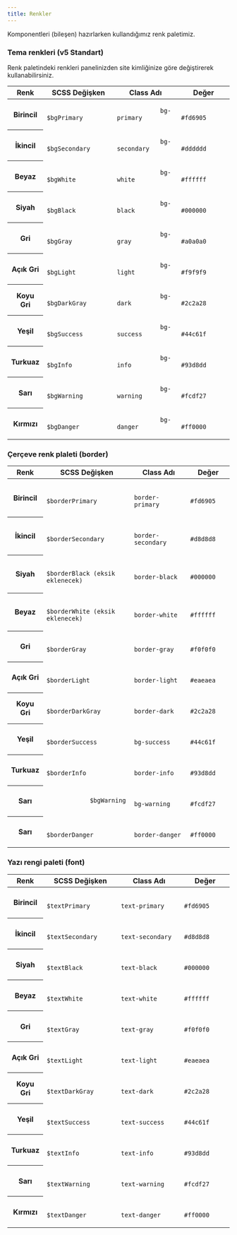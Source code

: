 ```yaml
---
title: Renkler
---
```


Komponentleri (bileşen) hazırlarken kullandığımız renk paletimiz. 

### Tema renkleri (v5 Standart)

Renk paletindeki renkleri panelinizden site kimliğinize göre değiştirerek kullanabilirsiniz.

<table class="mt-1">
  <thead>
    <tr>
      <th scope="col-auto">
        <span class="text-nowrap">Renk</span>
      </th>
      <th scope="col-auto">
        <span class="text-nowrap text-center">SCSS Değişken</span>
      </th>
      <th scope="col-auto">
        <span class="text-nowrap text-center">Class Adı</span>
      </th>
      <th scope="col-auto">
        <span class="text-nowrap text-center">Değer</span>
      </th>
    </tr>
  </thead>
  <tbody class="text-center">
    <tr>
      <th scope="row" class="fw-normal text-left p-0">
          <div class="p-2 bg-primary text-white">Birincil</div>
      </th>
      <td>
        <code>
            $bgPrimary
        </code>
      </td>
      <td>
        <code>
            bg-primary
        </code>
      </td>
      <td>
        <code>
            #fd6905
        </code>
      </td>
    </tr>
    <tr>
      <th scope="row" class="fw-normal text-left p-0">
          <div class="p-2 bg-secondary text-black">İkincil</div>
      </th>
      <td>
        <code>
            $bgSecondary
        </code>
      </td>
      <td>
        <code>
            bg-secondary
        </code>
      </td>
      <td>
        <code>
            #dddddd
        </code>
      </td>
    </tr>
    <tr>
      <th scope="row" class="fw-normal text-left p-0">
          <div class="p-2 bg-white text-black">Beyaz</div>
      </th>
      <td>
        <code>
            $bgWhite
        </code>
      </td>
      <td>
        <code>
            bg-white
        </code>
      </td>
      <td>
        <code>
            #ffffff
        </code>
      </td>
    </tr>
    <tr>
      <th scope="row" class="fw-normal text-left p-0">
          <div class="p-2 bg-black text-white">Siyah</div>
      </th>
      <td>
        <code>
            $bgBlack
        </code>
      </td>
      <td>
        <code>
            bg-black
        </code>
      </td>
      <td>
        <code>
            #000000
        </code>
      </td>
    </tr>
    <tr>
      <th scope="row" class="fw-normal text-left p-0">
          <div class="p-2 bg-gray text-black">Gri</div>
      </th>
      <td>
        <code>
            $bgGray
        </code>
      </td>
      <td>
        <code>
            bg-gray
        </code>
      </td>
      <td>
        <code>
            #a0a0a0
        </code>
      </td>
    </tr>
    <tr>
      <th scope="row" class="fw-normal text-left p-0">
          <div class="p-2 bg-light text-black">Açık Gri</div>
      </th>
      <td>
        <code>
            $bgLight
        </code>
      </td>
      <td>
        <code>
            bg-light
        </code>
      </td>
      <td>
        <code>
            #f9f9f9
        </code>
      </td>
    </tr>
    <tr>
      <th scope="row" class="fw-normal text-left p-0">
          <div class="p-2 bg-dark text-white">Koyu Gri</div>
      </th>
      <td>
        <code>
            $bgDarkGray
        </code>
      </td>
      <td>
        <code>
            bg-dark
        </code>
      </td>
      <td>
        <code>
            #2c2a28
        </code>
      </td>
    </tr>
    <tr>
      <th scope="row" class="fw-normal text-left p-0">
          <div class="p-2 bg-success text-white">Yeşil</div>
      </th>
      <td>
        <code>
            $bgSuccess
        </code>
      </td>
      <td>
        <code>
            bg-success
        </code>
      </td>
      <td>
        <code>
            #44c61f
        </code>
      </td>
    </tr>
    <tr>
      <th scope="row" class="fw-normal text-left p-0">
          <div class="p-2 bg-info text-black">Turkuaz</div>
      </th>
      <td>
        <code>
            $bgInfo
        </code>
      </td>
      <td>
        <code>
            bg-info
        </code>
      </td>
      <td>
        <code>
            #93d8dd
        </code>
      </td>
    </tr>
    <tr>
      <th scope="row" class="fw-normal text-left p-0">
          <div class="p-2 bg-warning text-black">Sarı</div>
      </th>
      <td>
        <code>
            $bgWarning
        </code>
      </td>
      <td>
        <code>
            bg-warning
        </code>
      </td>
      <td>
        <code>
            #fcdf27
        </code>
      </td>
    </tr>
    <tr>
      <th scope="row" class="fw-normal text-left p-0">
          <div class="p-2 bg-danger text-white">Kırmızı</div>
      </th>
      <td>
        <code>
            $bgDanger
        </code>
      </td>
      <td>
        <code>
            bg-danger
        </code>
      </td>
      <td>
        <code>
            #ff0000
        </code>
      </td>
    </tr>
  </tbody>
</table>

### Çerçeve renk plaleti (border)

<table class="mt-1">
  <thead>
    <tr>
      <th scope="col-auto">
        <span class="text-nowrap">Renk</span>
      </th>
      <th scope="col-auto">
        <span class="text-nowrap text-center">SCSS Değişken</span>
      </th>
      <th scope="col-auto">
        <span class="text-nowrap text-center">Class Adı</span>
      </th>
      <th scope="col-auto">
        <span class="text-nowrap text-center">Değer</span>
      </th>
    </tr>
  </thead>
  <tbody class="text-center">
    <tr>
      <th scope="row" class="fw-normal text-left p-2">
          <div class="p-1 border border-primary text-black">Birincil</div>
      </th>
      <td>
        <code>
            $borderPrimary
        </code>
      </td>
      <td>
        <code>
            border-primary
        </code>
      </td>
      <td>
        <code>
            #fd6905
        </code>
      </td>
    </tr>
    <tr>
      <th scope="row" class="fw-normal text-left p-2">
          <div class="p-1 bg-white border border-secondary text-black">İkincil</div>
      </th>
      <td>
        <code>
            $borderSecondary
        </code>
      </td>
      <td>
        <code>
            border-secondary
        </code>
      </td>
      <td>
        <code>
            #d8d8d8
        </code>
      </td>
    </tr>
    <tr>
      <th scope="row" class="fw-normal text-left p-2">
          <div class="p-1 border border-black text-black">Siyah</div>
      </th>
      <td>
        <code>
            $borderBlack (eksik eklenecek)
        </code>
      </td>
      <td>
        <code>
            border-black
        </code>
      </td>
      <td>
        <code>
            #000000
        </code>
      </td>
    </tr>
    <tr>
      <th scope="row" class="fw-normal text-left p-2">
          <div class="p-1 border border-white text-black">Beyaz</div>
      </th>
      <td>
        <code>
            $borderWhite (eksik eklenecek)
        </code>
      </td>
      <td>
        <code>
            border-white
        </code>
      </td>
      <td>
        <code>
            #ffffff
        </code>
      </td>
    </tr>
    <tr>
      <th scope="row" class="fw-normal text-left p-2 bg-white">
          <div class="p-1 border border-gray text-black">Gri</div>
      </th>
      <td>
        <code>
            $borderGray
        </code>
      </td>
      <td>
        <code>
            border-gray
        </code>
      </td>
      <td>
        <code>
            #f0f0f0
        </code>
      </td>
    </tr>
    <tr>
      <th scope="row" class="fw-normal text-left p-2">
          <div class="p-1 bg-white border border-light text-black">Açık Gri</div>
      </th>
      <td>
        <code>
            $borderLight
        </code>
      </td>
      <td>
        <code>
            border-light
        </code>
      </td>
      <td>
        <code>
            #eaeaea
        </code>
      </td>
    </tr>
    <tr>
      <th scope="row" class="fw-normal text-left p-2">
          <div class="p-1 bg-white border border-dark text-black">Koyu Gri</div>
      </th>
      <td>
        <code>
            $borderDarkGray
        </code>
      </td>
      <td>
        <code>
            border-dark
        </code>
      </td>
      <td>
        <code>
            #2c2a28
        </code>
      </td>
    </tr>
    <tr>
      <th scope="row" class="fw-normal text-left p-2">
          <div class="p-1 border border-success text-black">Yeşil</div>
      </th>
      <td>
        <code>
            $borderSuccess
        </code>
      </td>
      <td>
        <code>
            bg-success
        </code>
      </td>
      <td>
        <code>
            #44c61f
        </code>
      </td>
    </tr>
    <tr>
      <th scope="row" class="fw-normal text-left p-2">
          <div class="p-1 border border-info text-black">Turkuaz</div>
      </th>
      <td>
        <code>
            $borderInfo
        </code>
      </td>
      <td>
        <code>
            border-info
        </code>
      </td>
      <td>
        <code>
            #93d8dd
        </code>
      </td>
    </tr>
    <tr>
      <th scope="row" class="fw-normal text-left p-2">
          <div class="p-1 border border-warning text-black">Sarı</div>
      </th>
      <td>
        <code>
            $bgWarning
        </code>
      </td>
      <td>
        <code>
            bg-warning
        </code>
      </td>
      <td>
        <code>
            #fcdf27
        </code>
      </td>
    </tr>
    <tr>
      <th scope="row" class="fw-normal text-left p-2">
          <div class="p-1 border border-danger text-black">Sarı</div>
      </th>
      <td>
        <code>
            $borderDanger
        </code>
      </td>
      <td>
        <code>
            border-danger
        </code>
      </td>
      <td>
        <code>
            #ff0000
        </code>
      </td>
    </tr>
  </tbody>
</table>

### Yazı rengi paleti (font)

<table class="mt-1">
  <thead>
    <tr>
      <th scope="col-auto">
        <span class="text-nowrap">Renk</span>
      </th>
      <th scope="col-auto">
        <span class="text-nowrap text-center">SCSS Değişken</span>
      </th>
      <th scope="col-auto">
        <span class="text-nowrap text-center">Class Adı</span>
      </th>
      <th scope="col-auto">
        <span class="text-nowrap text-center">Değer</span>
      </th>
    </tr>
  </thead>
  <tbody class="text-center">
    <tr>
      <th scope="row" class="fw-normal text-left p-2">
          <div class="p-1 text-primary">Birincil</div>
      </th>
      <td>
        <code>
            $textPrimary
        </code>
      </td>
      <td>
        <code>
            text-primary
        </code>
      </td>
      <td>
        <code>
            #fd6905
        </code>
      </td>
    </tr>
    <tr>
      <th scope="row" class="fw-normal text-left p-2">
          <div class="p-1 bg-black text-secondary">İkincil</div>
      </th>
      <td>
        <code>
            $textSecondary
        </code>
      </td>
      <td>
        <code>
            text-secondary
        </code>
      </td>
      <td>
        <code>
            #d8d8d8
        </code>
      </td>
    </tr>
    <tr>
      <th scope="row" class="fw-normal text-left p-2">
          <div class="p-1 text-black">Siyah</div>
      </th>
      <td>
        <code>
            $textBlack
        </code>
      </td>
      <td>
        <code>
            text-black
        </code>
      </td>
      <td>
        <code>
            #000000
        </code>
      </td>
    </tr>
    <tr>
      <th scope="row" class="fw-normal text-left p-2">
          <div class="p-1 bg-black text-white">Beyaz</div>
      </th>
      <td>
        <code>
            $textWhite
        </code>
      </td>
      <td>
        <code>
            text-white
        </code>
      </td>
      <td>
        <code>
            #ffffff
        </code>
      </td>
    </tr>
    <tr>
      <th scope="row" class="fw-normal text-left p-2 bg-white">
          <div class="p-1 text-gray">Gri</div>
      </th>
      <td>
        <code>
            $textGray
        </code>
      </td>
      <td>
        <code>
            text-gray
        </code>
      </td>
      <td>
        <code>
            #f0f0f0
        </code>
      </td>
    </tr>
    <tr>
      <th scope="row" class="fw-normal text-left p-2">
          <div class="p-1 bg-black text-light">Açık Gri</div>
      </th>
      <td>
        <code>
            $textLight
        </code>
      </td>
      <td>
        <code>
            text-light
        </code>
      </td>
      <td>
        <code>
            #eaeaea
        </code>
      </td>
    </tr>
    <tr>
      <th scope="row" class="fw-normal text-left p-2">
          <div class="p-1 text-dark">Koyu Gri</div>
      </th>
      <td>
        <code>
            $textDarkGray
        </code>
      </td>
      <td>
        <code>
            text-dark
        </code>
      </td>
      <td>
        <code>
            #2c2a28
        </code>
      </td>
    </tr>
    <tr>
      <th scope="row" class="fw-normal text-left p-2">
          <div class="p-1 text-success">Yeşil</div>
      </th>
      <td>
        <code>
            $textSuccess
        </code>
      </td>
      <td>
        <code>
            text-success
        </code>
      </td>
      <td>
        <code>
            #44c61f
        </code>
      </td>
    </tr>
    <tr>
      <th scope="row" class="fw-normal text-left p-2">
          <div class="p-1 text-info">Turkuaz</div>
      </th>
      <td>
        <code>
            $textInfo
        </code>
      </td>
      <td>
        <code>
            text-info
        </code>
      </td>
      <td>
        <code>
            #93d8dd
        </code>
      </td>
    </tr>
    <tr>
      <th scope="row" class="fw-normal text-left p-2">
          <div class="p-1 text-warning">Sarı</div>
      </th>
      <td>
        <code>
            $textWarning
        </code>
      </td>
      <td>
        <code>
            text-warning
        </code>
      </td>
      <td>
        <code>
            #fcdf27
        </code>
      </td>
    </tr>
    <tr>
      <th scope="row" class="fw-normal text-left p-2">
          <div class="p-1 text-danger">Kırmızı</div>
      </th>
      <td>
        <code>
            $textDanger
        </code>
      </td>
      <td>
        <code>
            text-danger
        </code>
      </td>
      <td>
        <code>
            #ff0000
        </code>
      </td>
    </tr>
  </tbody>
</table>
